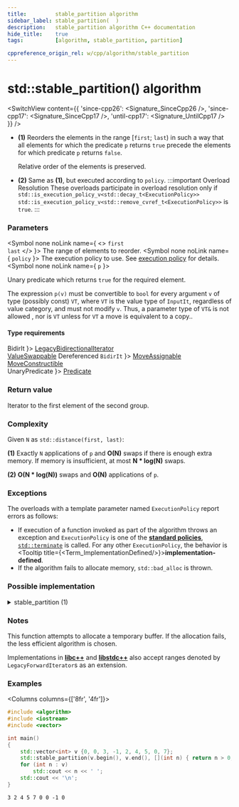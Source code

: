 ```yaml
---
title:         stable_partition algorithm
sidebar_label: stable_partition(  )
description:   stable_partition algorithm C++ documentation
hide_title:    true
tags:          [algorithm, stable_partition, partition]

cppreference_origin_rel: w/cpp/algorithm/stable_partition
---
```



<!-- Terms -->


<!----------------- Codes ---------------------->


# std::stable_partition() algorithm

<SwitchView content={{
  'since-cpp26': <Signature_SinceCpp26 />,
  'since-cpp17': <Signature_SinceCpp17 />,
  'until-cpp17': <Signature_UntilCpp17 />
}} />

- **(1)** Reorders the elements in the range [`first`; `last`) in such a way that all elements for which the predicate `p` returns `true` precede the elements for which predicate `p` returns `false`.

  Relative order of the elements is preserved.

- **(2)** Same as **(1)**, but executed according to `policy`.
	:::important Overload Resolution
	These overloads participate in overload resolution only if
	<Until v='cpp20'> <code>std::is_execution_policy_v&lt;std::decay_t&lt;ExecutionPolicy&gt;&gt;</code> </Until> <Since v='cpp20'> <code>std::is_execution_policy_v&lt;std::remove_cvref_t&lt;ExecutionPolicy&gt;&gt;</code> </Since> is <code>true</code>.
	:::

### Parameters

<SymbolTable>

  <Symbol none noLink name={ <> <code>first</code> <br/> <code>last</code> </> }>
    The range of elements to reorder.
  </Symbol>
  <Symbol none noLink name={ <code>policy</code> }>
    The execution policy to use. See <a href="#">execution policy</a> for details.
  </Symbol>
  <Symbol none noLink name={ <code>p</code> }>

Unary predicate which returns `true` for the required element.

The expression `p(v)` must be convertible to `bool` for every argument `v` of type (possibly const) `VT`, where `VT` is the value type of `InputIt`, regardless of value category, and must not modify `v`. Thus, a parameter type of `VT&` is not allowed <Since v='cpp11'>, nor is <code>VT</code> unless for <code>VT</code> a move is equivalent to a copy.</Since>.


  </Symbol>

</SymbolTable>

#### Type requirements

<SymbolTable>
  <Symbol none noLink name={ <code>BidirIt</code> }>
    <a href="/docs/named_req/LegacyBidirectionalIterator">LegacyBidirectionalIterator</a> <br/>
    <a href="/docs/named_req/ValueSwappable">ValueSwappable</a>
  </Symbol>
  <Symbol none noLink name={ <> Dereferenced <code>BidirIt</code> </> }>
    <a href="/docs/named_req/MoveAssignable">MoveAssignable</a> <br/>
    <a href="/docs/named_req/MoveConstructible">MoveConstructible</a> <br/>
  </Symbol>
  <Symbol none noLink name={ <code>UnaryPredicate</code> }>
  <a href="/docs/named_req/Predicate">Predicate</a>
  </Symbol>
</SymbolTable>

### Return value

Iterator to the first element of the second group.

### Complexity

Given `N` as `std::distance(first, last)`:

**(1)** Exactly `N` applications of `p` and **O(N)** swaps if there is enough extra memory. If memory is insufficient, at most **N * log(N)** swaps.

**(2)** **O(N \* log(N))** swaps and **O(N)** applications of `p`.

### Exceptions

The overloads with a template parameter named `ExecutionPolicy` report errors as follows:
- If execution of a function invoked as part of the algorithm throws an exception and `ExecutionPolicy` is one of the [**standard policies**](#), [`std::terminate`](#) is called.
	For any other `ExecutionPolicy`, the behavior is <Tooltip title={<Term_ImplementationDefined/>}>**implementation-defined**</Tooltip>.
- If the algorithm fails to allocate memory, `std::bad_alloc` is thrown.

### Possible implementation

<details>
<summary>stable_partition (1)</summary>

```cpp
template<class ForwardIt, class UnaryPredicate>
ForwardIt stable_partition(ForwardIt first, ForwardIt last, UnaryPredicate p)
{
    first = std::find_if_not(first, last, p);
    if (first == last)
        return first;

    for (auto i = std::next(first); i != last; ++i)
        if (p(*i))
        {
            std::iter_swap(i, first);
            ++first;
        }

    return first;
}
```

</details>

### Notes

This function attempts to allocate a temporary buffer. If the allocation fails, the less efficient algorithm is chosen.

Implementations in [**libc++**](https://github.com/llvm/llvm-project/blob/eda14ebf6a43d9ada6a2be3d1b06b8b6036eb774/libcxx/include/__algorithm/stable_partition.h#L316)
and [**libstdc++**](https://github.com/gcc-mirror/gcc/blob/d2a499a9881c7c079d2a722b57c7fcf022a864dd/libstdc%2B%2B-v3/include/bits/stl_algo.h#L1608)
also accept ranges denoted by `LegacyForwardIterator`s as an extension.

### Examples

<Columns columns={['8fr', '4fr']}>
<div>

```cpp title='Main.cpp' showLineNumbers
#include <algorithm>
#include <iostream>
#include <vector>

int main()
{
    std::vector<int> v {0, 0, 3, -1, 2, 4, 5, 0, 7};
    std::stable_partition(v.begin(), v.end(), [](int n) { return n > 0; });
    for (int n : v)
        std::cout << n << ' ';
    std::cout << '\n';
}
```

</div>
<div>

```plaintext title="Output"
3 2 4 5 7 0 0 -1 0
```

</div>
</Columns>
